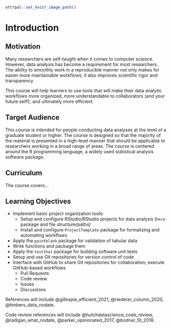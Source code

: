 
```r
ottrpal::set_knitr_image_path()
```

# Introduction



  
## Motivation

Many researchers are self-taught when it comes to computer science. However, data analysis has become a requirement for most researchers. The ability to smoothly work in a reproducible manner not only makes for easier more maintainable workflows, it also improves scientific rigor and transparency. 

This course will help learners to use tools that will make their data analytic workflows more organized, more understandable to collaborators (and your future self!), and ultimately more efficient.


## Target Audience  

This course is intended for people conducting data analyses at the level of a graduate student or higher. The course is designed so that the majority of the material is presented in a high-level manner that should be applicable to researchers working in a broad range of areas. The course is centered around the R programming language, a widely used statistical analysis software package. 

## Curriculum  

The course covers...


## Learning Objectives

- Implement basic project organization tools:
   - Setup and configure RStudio/RStudio projects for data analysis (`here` package and file structure/paths)
   - Install and configure `ProjectTemplate` package for formalizing and automating workflows
- Apply the `pointblank` package for validation of tabular data 
- Write functions and package them
- Apply the `testthat` package for building software unit tests
- Setup and use Git repositories for version control of code 
- Interface with GitHub to share Git repositories for collaboration; execute GitHub-based workflows 
  - Pull Requests
  - Code review
  - Issues
  - Discussions
  
References will include @gillespie_efficient_2021, @riederer_column_2020, @timbers_data_nodate.

Code review references will include @hutchdatascience_code_review, @radigan_what_nodate, @parker_opinionated_2017, @bodner_10_2018.
